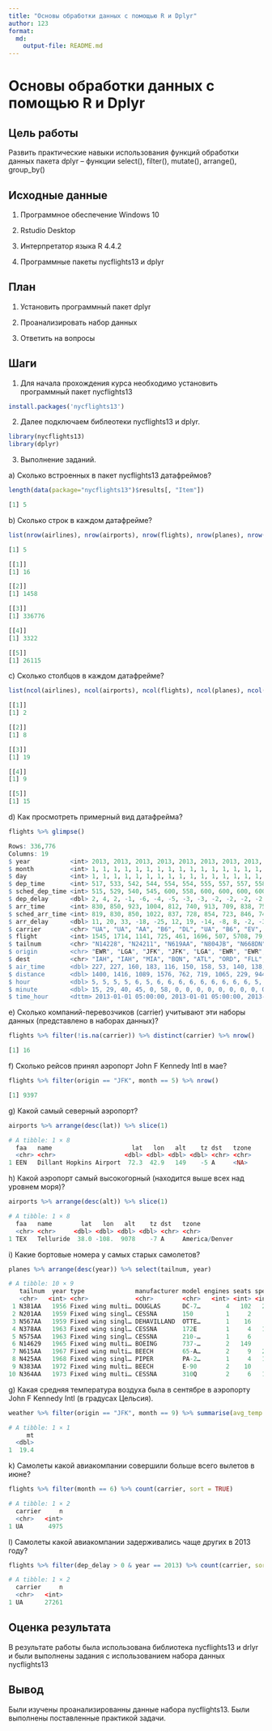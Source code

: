 ---
title: "Основы обработки данных с помощью R и Dplyr"
author: 123
format: 
  md:
    output-file: README.md
---

# Основы обработки данных с помощью R и Dplyr

## Цель работы

Развить практические навыки использования функций обработки данных пакета dplyr – функции select(), filter(), mutate(), arrange(), group_by()

## Исходные данные

1.  Программное обеспечение Windows 10

2.  Rstudio Desktop

3.  Интерпретатор языка R 4.4.2

4.  Программные пакеты nycflights13 и dplyr

## План

1.  Установить программный пакет dplyr

2.  Проанализировать набор данных

3.  Ответить на вопросы

## Шаги

1.  Для начала прохождения курса необходимо установить программный пакет nycflights13

```{r}
install.packages('nycflights13')
```
2. Далее подключаем библеотеки nycflights13 и dplyr.

```{r}
library(nycflights13)
library(dplyr)
```

3. Выполнение заданий.

a\) Сколько встроенных в пакет nycflights13 датафреймов?
```{r}
length(data(package="nycflights13")$results[, "Item"])
```

```{r}
[1] 5
```

b\) Сколько строк в каждом датафрейме?

```{r}
list(nrow(airlines), nrow(airports), nrow(flights), nrow(planes), nrow(weather))
```

```{r}
[1] 5

[[1]]
[1] 16

[[2]]
[1] 1458

[[3]]
[1] 336776

[[4]]
[1] 3322

[[5]]
[1] 26115

```
c\) Сколько столбцов в каждом датафрейме?

```{r}
list(ncol(airlines), ncol(airports), ncol(flights), ncol(planes), ncol(weather))
```

```{r}
[[1]]
[1] 2

[[2]]
[1] 8

[[3]]
[1] 19

[[4]]
[1] 9

[[5]]
[1] 15
```

d\) Как просмотреть примерный вид датафрейма?

```{r}
flights %>% glimpse()
```

```{r}
Rows: 336,776
Columns: 19
$ year           <int> 2013, 2013, 2013, 2013, 2013, 2013, 2013, 2013, 2013, 2013, 2013,…
$ month          <int> 1, 1, 1, 1, 1, 1, 1, 1, 1, 1, 1, 1, 1, 1, 1, 1, 1, 1, 1, 1, 1, 1,…
$ day            <int> 1, 1, 1, 1, 1, 1, 1, 1, 1, 1, 1, 1, 1, 1, 1, 1, 1, 1, 1, 1, 1, 1,…
$ dep_time       <int> 517, 533, 542, 544, 554, 554, 555, 557, 557, 558, 558, 558, 558, …
$ sched_dep_time <int> 515, 529, 540, 545, 600, 558, 600, 600, 600, 600, 600, 600, 600, …
$ dep_delay      <dbl> 2, 4, 2, -1, -6, -4, -5, -3, -3, -2, -2, -2, -2, -2, -1, 0, -1, 0…
$ arr_time       <int> 830, 850, 923, 1004, 812, 740, 913, 709, 838, 753, 849, 853, 924,…
$ sched_arr_time <int> 819, 830, 850, 1022, 837, 728, 854, 723, 846, 745, 851, 856, 917,…
$ arr_delay      <dbl> 11, 20, 33, -18, -25, 12, 19, -14, -8, 8, -2, -3, 7, -14, 31, -4,…
$ carrier        <chr> "UA", "UA", "AA", "B6", "DL", "UA", "B6", "EV", "B6", "AA", "B6",…
$ flight         <int> 1545, 1714, 1141, 725, 461, 1696, 507, 5708, 79, 301, 49, 71, 194…
$ tailnum        <chr> "N14228", "N24211", "N619AA", "N804JB", "N668DN", "N39463", "N516…
$ origin         <chr> "EWR", "LGA", "JFK", "JFK", "LGA", "EWR", "EWR", "LGA", "JFK", "L…
$ dest           <chr> "IAH", "IAH", "MIA", "BQN", "ATL", "ORD", "FLL", "IAD", "MCO", "O…
$ air_time       <dbl> 227, 227, 160, 183, 116, 150, 158, 53, 140, 138, 149, 158, 345, 3…
$ distance       <dbl> 1400, 1416, 1089, 1576, 762, 719, 1065, 229, 944, 733, 1028, 1005…
$ hour           <dbl> 5, 5, 5, 5, 6, 5, 6, 6, 6, 6, 6, 6, 6, 6, 6, 5, 6, 6, 6, 6, 6, 6,…
$ minute         <dbl> 15, 29, 40, 45, 0, 58, 0, 0, 0, 0, 0, 0, 0, 0, 0, 59, 0, 0, 0, 0,…
$ time_hour      <dttm> 2013-01-01 05:00:00, 2013-01-01 05:00:00, 2013-01-01 05:00:00
```
e\) Сколько компаний-перевозчиков (carrier) учитывают эти наборы данных (представлено в наборах данных)?

```{r}
flights %>% filter(!is.na(carrier)) %>% distinct(carrier) %>% nrow()
```

```{r}
[1] 16
```
f\) Сколько рейсов принял аэропорт John F Kennedy Intl в мае?

```{r}
flights %>% filter(origin == "JFK", month == 5) %>% nrow()
```

```{r}
[1] 9397
```

g\) Какой самый северный аэропорт?

```{r}
airports %>% arrange(desc(lat)) %>% slice(1)
```

```{r}
# A tibble: 1 × 8
  faa   name                      lat   lon   alt    tz dst   tzone
  <chr> <chr>                   <dbl> <dbl> <dbl> <dbl> <chr> <chr>
1 EEN   Dillant Hopkins Airport  72.3  42.9   149    -5 A     <NA>
```

h\) Какой аэропорт самый высокогорный (находится выше всех над уровнем моря)?

```{r}
airports %>% arrange(desc(alt)) %>% slice(1)
```

```{r}
# A tibble: 1 × 8
  faa   name        lat   lon   alt    tz dst   tzone         
  <chr> <chr>     <dbl> <dbl> <dbl> <dbl> <chr> <chr>         
1 TEX   Telluride  38.0 -108.  9078    -7 A     America/Denver
```

i\) Какие бортовые номера у самых старых самолетов?

```{r}
planes %>% arrange(desc(year)) %>% select(tailnum, year)
```

```{r}
# A tibble: 10 × 9
   tailnum  year type              manufacturer model engines seats speed engine
   <chr>   <int> <chr>             <chr>        <chr>   <int> <int> <int> <chr> 
 1 N381AA   1956 Fixed wing multi… DOUGLAS      DC-7…       4   102   232 Recip…
 2 N201AA   1959 Fixed wing singl… CESSNA       150         1     2    90 Recip…
 3 N567AA   1959 Fixed wing singl… DEHAVILLAND  OTTE…       1    16    95 Recip…
 4 N378AA   1963 Fixed wing singl… CESSNA       172E        1     4   105 Recip…
 5 N575AA   1963 Fixed wing singl… CESSNA       210-…       1     6    NA Recip…
 6 N14629   1965 Fixed wing multi… BOEING       737-…       2   149    NA Turbo…
 7 N615AA   1967 Fixed wing multi… BEECH        65-A…       2     9   202 Turbo…
 8 N425AA   1968 Fixed wing singl… PIPER        PA-2…       1     4   107 Recip…
 9 N383AA   1972 Fixed wing multi… BEECH        E-90        2    10    NA Turbo…
10 N364AA   1973 Fixed wing multi… CESSNA       310Q        2     6   167 Recip…
```

g\) Какая средняя температура воздуха была в сентябре в аэропорту John F Kennedy Intl (в градусах Цельсия).

```{r}
weather %>% filter(origin == "JFK", month == 9) %>% summarise(avg_temp = mean((temp - 32) * 5 / 9, na.rm = TRUE))
```

```{r}
# A tibble: 1 × 1
     mt
  <dbl>
1  19.4
```

k\) Самолеты какой авиакомпании совершили больше всего вылетов в июне?

```{r}
flights %>% filter(month == 6) %>% count(carrier, sort = TRUE)
```

```{r}
# A tibble: 1 × 2
  carrier     n
  <chr>   <int>
1 UA       4975
```

l\) Самолеты какой авиакомпании задерживались чаще других в 2013 году?

```{r}
flights %>% filter(dep_delay > 0 & year == 2013) %>% count(carrier, sort = TRUE)
```

```{r}
# A tibble: 1 × 2
  carrier     n
  <chr>   <int>
1 UA      27261
```

## Оценка результата

В результате работы была использована библиотека nycflights13 и drlyr и были выполнены задания с использованием набора данных nycflights13

## Вывод

Были изучены проанализированны данные набора nycflights13. Были выполнены поставленные практикой задачи.
